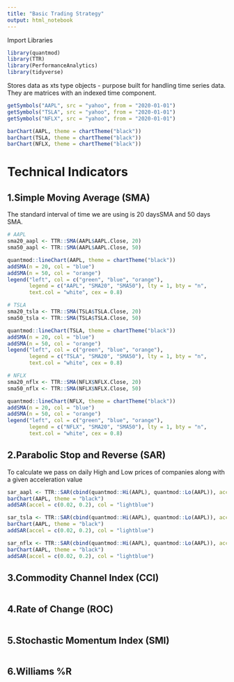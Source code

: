 ```yaml
---
title: "Basic Trading Strategy"
output: html_notebook
---
```


Import Libraries
```r
library(quantmod)
library(TTR)
library(PerformanceAnalytics)
library(tidyverse)
```
Stores data as xts type objects - purpose built for handling time series data. They are matrices with an indexed time component.

```r
getSymbols("AAPL", src = "yahoo", from = "2020-01-01")
getSymbols("TSLA", src = "yahoo", from = "2020-01-01")
getSymbols("NFLX", src = "yahoo", from = "2020-01-01")
```
```r
barChart(AAPL, theme = chartTheme("black"))
barChart(TSLA, theme = chartTheme("black"))
barChart(NFLX, theme = chartTheme("black"))
```
# Technical Indicators


## 1.Simple Moving Average (SMA)

The standard interval of time we are using is 20 daysSMA and 50 days SMA. 

```r
# AAPL
sma20_aapl <- TTR::SMA(AAPL$AAPL.Close, 20)
sma50_aapl <- TTR::SMA(AAPL$AAPL.Close, 50)

quantmod::lineChart(AAPL, theme = chartTheme("black"))
addSMA(n = 20, col = "blue")
addSMA(n = 50, col = "orange")
legend("left", col = c("green", "blue", "orange"),
       legend = c("AAPL", "SMA20", "SMA50"), lty = 1, bty = "n",
       text.col = "white", cex = 0.8)

# TSLA
sma20_tsla <- TTR::SMA(TSLA$TSLA.Close, 20)
sma50_tsla <- TTR::SMA(TSLA$TSLA.Close, 50)

quantmod::lineChart(TSLA, theme = chartTheme("black"))
addSMA(n = 20, col = "blue")
addSMA(n = 50, col = "orange")
legend("left", col = c("green", "blue", "orange"),
       legend = c("TSLA", "SMA20", "SMA50"), lty = 1, bty = "n",
       text.col = "white", cex = 0.8)

# NFLX
sma20_nflx <- TTR::SMA(NFLX$NFLX.Close, 20)
sma50_nflx <- TTR::SMA(NFLX$NFLX.Close, 50)

quantmod::lineChart(NFLX, theme = chartTheme("black"))
addSMA(n = 20, col = "blue")
addSMA(n = 50, col = "orange")
legend("left", col = c("green", "blue", "orange"),
       legend = c("NFLX", "SMA20", "SMA50"), lty = 1, bty = "n",
       text.col = "white", cex = 0.8)

```

## 2.Parabolic Stop and Reverse (SAR)

To calculate we pass on daily High and Low prices of companies along with a given acceleration value

```r

sar_aapl <- TTR::SAR(cbind(quantmod::Hi(AAPL), quantmod::Lo(AAPL)), accel = c(0.02, 0.2))
barChart(AAPL, theme = "black")
addSAR(accel = c(0.02, 0.2), col = "lightblue")

sar_tsla <- TTR::SAR(cbind(quantmod::Hi(AAPL), quantmod::Lo(AAPL)), accel = c(0.02, 0.2))
barChart(AAPL, theme = "black")
addSAR(accel = c(0.02, 0.2), col = "lightblue")

sar_nflx <- TTR::SAR(cbind(quantmod::Hi(AAPL), quantmod::Lo(AAPL)), accel = c(0.02, 0.2))
barChart(AAPL, theme = "black")
addSAR(accel = c(0.02, 0.2), col = "lightblue")

```

## 3.Commodity Channel Index (CCI)

```r

```

## 4.Rate of Change (ROC)

```r

```

## 5.Stochastic Momentum Index (SMI)

```r

```

## 6.Williams %R

```r

```


